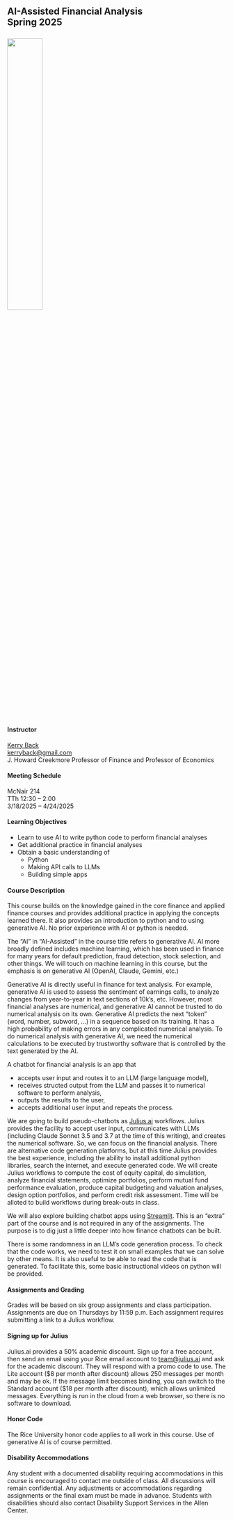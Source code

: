 
## AI-Assisted Financial Analysis<br>Spring 2025<br><br>![](images/RiceBusiness-transparent-logo-sm.png){width=40%} 


#### Instructor

[Kerry Back](https://kerryback.com)<br> 
[kerryback@gmail.com](mailto: kerryback@gmail.com)<br>
J. Howard Creekmore Professor of Finance and Professor of Economics


#### Meeting Schedule

McNair 214<br>
TTh 12:30 -- 2:00<br>
3/18/2025 -- 4/24/2025

#### Learning Objectives

- Learn to use AI to write python code to perform financial analyses
- Get additional practice in financial analyses
- Obtain a basic understanding of
   - Python
   - Making API calls to LLMs
   - Building simple apps

#### Course Description



This course builds on the knowledge gained in the core finance and applied finance courses and provides additional practice in applying the concepts learned there.  It also provides an introduction to python and to using generative AI.  No prior experience with AI or python is needed.

The "AI" in "AI-Assisted" in the course title refers to generative AI.  AI more broadly defined includes machine learning, which has been used in finance for many years for default prediction, fraud detection, stock selection, and other things.  We will touch on machine learning in this course, but the emphasis is on generative AI (OpenAI, Claude, Gemini, etc.)

Generative AI is directly useful in finance for text analysis.  For example, generative AI is used to assess the sentiment of earnings calls, to analyze changes from year-to-year in text sections of 10k's, etc.  However, most financial analyses are numerical, and generative AI cannot be trusted to do numerical analysis on its own.  Generative AI predicts the next "token" (word, number, subword, ...) in a sequence based on its training.  It has a high probability of making errors in any complicated numerical analysis.
To do numerical analysis with generative AI, we need the numerical calculations to be executed by trustworthy software that is controlled by the text generated by the AI.  

A chatbot for financial analysis is an app that

- accepts user input and routes it to an LLM (large language model),
- receives structed output from the LLM and passes it to numerical software to perform analysis,
- outputs the results to the user,
- accepts additional user input and repeats the process.

We are going to build pseudo-chatbots as [Julius.ai](https://julius.ai/) workflows.  Julius provides the facility to accept user input, communicates with LLMs (including Claude Sonnet 3.5 and 3.7 at the time of this writing), and creates the numerical software.  So, we can focus on the financial analysis.  There are alternative code generation platforms, but at this time Julius provides the best experience, including the ability to install additional python libraries, search the internet, and execute generated code.  We will create Julius workflows to compute the cost of equity capital, do simulation, analyze financial statements, optimize portfolios, perform mutual fund performance evaluation, produce capital budgeting and valuation analyses, design option portfolios, and perform credit risk assessment. Time will be alloted to build workflows during break-outs in class.   

We will also explore building chatbot apps using [Streamlit](https://streamlit.io/).  This is an "extra" part of the course and is not required in any of the assignments.  The purpose is to dig just a little deeper into how finance chatbots can be built.  

There is some randomness in an LLM's code generation process.  To check that the code works, we need to test it on small examples that we can solve by other means.  It is also useful to be able to read the code that is generated.  To facilitate this, some basic instructional videos on python will be provided.  

#### Assignments and Grading

Grades will be based on six group assignments and class participation.  Assignments are due on Thursdays by 11:59 p.m.  Each assignment requires submitting a link to a Julius workflow.  
 

#### Signing up for Julius

Julius.ai provides a 50% academic discount.  Sign up for a free account, then send an email using your Rice email account to [team@julius.ai](mailto:team@julius.ai) and ask for the academic discount.  They will respond with a promo code to use.  The Lite account ($8 per month after discount) allows 250 messages per month and may be ok.  If the message limit becomes binding, you can switch to the Standard account ($18 per month after discount), which allows unlimited messages.   Everything is run in the cloud from a web browser, so there is no software to download. 

#### Honor Code

The Rice University honor code applies to all work in this course.  Use of generative AI is of course permitted.

#### Disability Accommodations

Any student with a documented disability requiring accommodations in this course is encouraged to
contact me outside of class. All discussions will remain confidential. Any adjustments or accommodations
regarding assignments or the final exam must be made in advance. Students with disabilities
should also contact Disability Support Services in the Allen Center.





